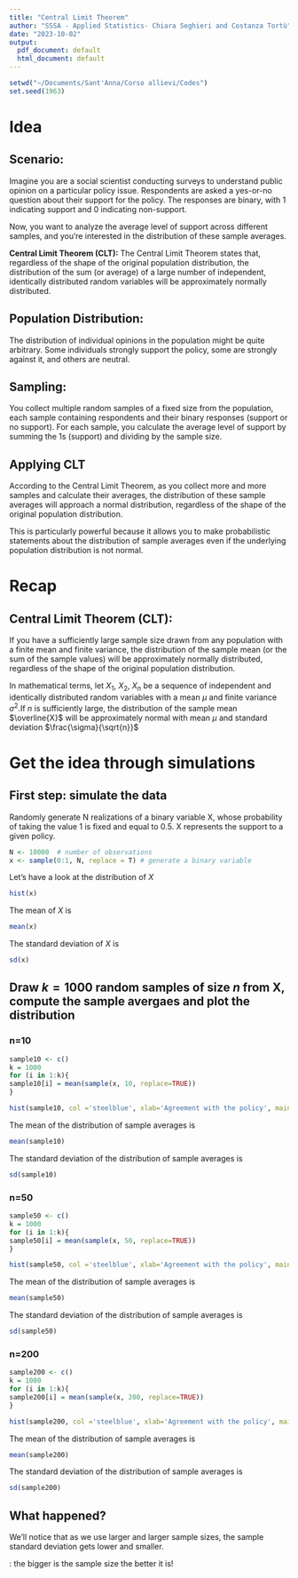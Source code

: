 ```yaml
---
title: "Central Limit Theorem"
author: "SSSA - Applied Statistics- Chiara Seghieri and Costanza Tortù"
date: "2023-10-02"
output:
  pdf_document: default
  html_document: default
---
```


```r
setwd("~/Documents/Sant'Anna/Corso allievi/Codes")
set.seed(1963) 
```

# Idea

## Scenario:
Imagine you are a social scientist conducting surveys to understand public opinion on a particular policy issue. Respondents are asked a yes-or-no question about their support for the policy. The responses are binary, with 1 indicating support and 0 indicating non-support.

Now, you want to analyze the average level of support across different samples, and you're interested in the distribution of these sample averages.

$\textbf{Central Limit Theorem (CLT):}$
The Central Limit Theorem states that, regardless of the shape of the original population distribution, the distribution of the sum (or average) of a large number of independent, identically distributed random variables will be approximately normally distributed.

## Population Distribution:
The distribution of individual opinions in the population might be quite arbitrary. Some individuals strongly support the policy, some are strongly against it, and others are neutral.

## Sampling:
You collect multiple random samples of a fixed size from the population, each sample containing respondents and their binary responses (support or no support). For each sample, you calculate the average level of support by summing the 1s (support) and dividing by the sample size.

## Applying CLT

According to the Central Limit Theorem, as you collect more and more samples and calculate their averages, the distribution of these sample averages will approach a normal distribution, regardless of the shape of the original population distribution.

This is particularly powerful because it allows you to make probabilistic statements about the distribution of sample averages even if the underlying population distribution is not normal.



# Recap

## Central Limit Theorem (CLT):


If you have a sufficiently large sample size drawn from any population with a finite mean and finite variance, the distribution of the sample mean (or the sum of the sample values) will be approximately normally distributed, regardless of the shape of the original population distribution.

In mathematical terms, let $X_1$, $X_2$, $X_n$ be a sequence of independent and identically distributed random variables with a mean $\mu$ and finite variance $\sigma^{2}$.If $n$ is sufficiently large, the distribution of the sample mean $\overline{X}$ will be approximately normal with mean $\mu$ and standard deviation $\frac{\sigma}{\sqrt{n}}$


# Get the idea through simulations

## First step: simulate the data 

Randomly generate N realizations of a binary variable X, whose probability of taking the value 1 is fixed and equal to 0.5. X represents the support to a given policy.


```r

N <- 10000  # number of observations
x <- sample(0:1, N, replace = T) # generate a binary variable

```

Let's have a look at the distribution of $X$

```r
hist(x)

```

The mean of $X$ is

```r
mean(x)

```


The standard deviation of $X$ is

```r
sd(x)

```



## Draw $k=1000$ random samples of size $n$ from X, compute the sample avergaes and plot the distribution

### n=10

```r
sample10 <- c()
k = 1000
for (i in 1:k){
sample10[i] = mean(sample(x, 10, replace=TRUE))
}

hist(sample10, col ='steelblue', xlab='Agreement with the policy', main='Sample size = 10',breaks = 40)

```


The mean of the distribution of sample averages is

```r
mean(sample10)

```


The standard deviation of the distribution of sample averages is

```r
sd(sample10)

```




### n=50

```r
sample50 <- c()
k = 1000
for (i in 1:k){
sample50[i] = mean(sample(x, 50, replace=TRUE))
}

hist(sample50, col ='steelblue', xlab='Agreement with the policy', main='Sample size = 50', breaks = 40)


```

The mean of the distribution of sample averages is

```r
mean(sample50)

```


The standard deviation of the distribution of sample averages is

```r
sd(sample50)

```




### n=200

```r
sample200 <- c()
k = 1000
for (i in 1:k){
sample200[i] = mean(sample(x, 200, replace=TRUE))
}

hist(sample200, col ='steelblue', xlab='Agreement with the policy', main='Sample size = 200',breaks = 30)


```

The mean of the distribution of sample averages is

```r
mean(sample200)

```


The standard deviation of the distribution of sample averages is

```r
sd(sample200)

```

## What happened?

We’ll notice that as we use larger and larger sample sizes, the sample standard deviation gets lower and smaller.

\textbf{Take home message}: the bigger is the sample size the better it is!


